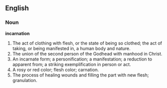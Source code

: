 ==English==

===Noun===

'''incarnation'''

#The act of clothing with flesh, or the state of being so clothed; the act of taking, or being manifested in, a human body and nature.
#The union of the second person of the Godhead with manhood in Christ.
#An incarnate form; a personification; a manifestation; a reduction to apparent from; a striking exemplification in person or act.
#A rosy or red color; flesh color; carnation.
#The process of healing wounds and filling the part with new flesh; granulation.